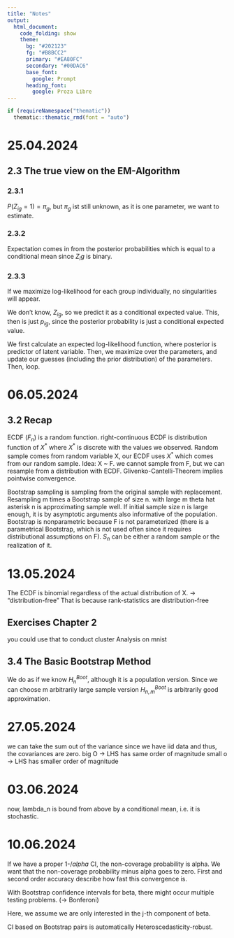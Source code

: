 ```yaml
---
title: "Notes"
output: 
  html_document:
    code_folding: show
    theme:
      bg: "#202123"
      fg: "#B8BCC2"
      primary: "#EA80FC"
      secondary: "#00DAC6"
      base_font:
        google: Prompt
      heading_font:
        google: Proza Libre
---
```


```r
if (requireNamespace("thematic")) 
  thematic::thematic_rmd(font = "auto")
```
# 25.04.2024
## 2.3 The true view on the EM-Algorithm
### 2.3.1
${P(Z_{ig} = 1) = \pi{_g}}$, but ${\pi_g}$ ist still unknown, as it is one parameter, we want to estimate.

### 2.3.2
Expectation comes in from the posterior probabilities which is equal to a conditional mean since $Z_ig$ is binary.

### 2.3.3
If we maximize log-likelihood for each group individually, no singularities will appear.

We don't know, $Z_{ig}$, so we predict it as a conditional expected value.
This, then is just $p_{ig}$, since the posterior probability is just a conditional expected value.

We first calculate an expected log-likelihood function, where posterior is predictor of latent variable.
Then, we maximize over the parameters, and update our guesses (including the prior distribution) of the parameters.
Then, loop.


# 06.05.2024
## 3.2 Recap
ECDF ($F_n$) is a random function.
right-continuous
ECDF is distribution function of $X^*$ where $X^*$ is discrete with the values we observed.
Random sample comes from random variable X, our ECDF uses $X^*$ which comes from our random sample.
Idea: X ~ F. we cannot sample from F, but we can resample from a distribution with ECDF.
Glivenko-Cantelli-Theorem implies pointwise convergence.

Bootstrap sampling is sampling from the original sample with replacement.
Resampling m times a Bootstrap sample of size n.
with large m theta hat asterisk n is approximating sample well. If initial sample size n is large enough, it is by asymptotic arguments also informative of the population.
Bootstrap is nonparametric because F is not parameterized (there is a parametrical Bootstrap, which is not used often since it requires distributional assumptions on F).
$S_n$ can be either a random sample or the realization of it.


# 13.05.2024
The ECDF is binomial regardless of the actual distribution of X. -> "distribution-free"
That is because rank-statistics are distribution-free

## Exercises Chapter 2

you could use that to conduct cluster Analysis on mnist

## 3.4 The Basic Bootstrap Method

We do as if we know $H_n^{Boot}$, although it is a population version. Since we can choose m arbitrarily large sample version $H_{n,m}^{Boot}$ is arbitrarily good approximation.

# 27.05.2024
we can take the sum out of the variance since we have iid data and thus, the covariances are zero.
big O -> LHS has same order of magnitude
small o -> LHS has smaller order of magnitude


# 03.06.2024
now, lambda_n is bound from above by a conditional mean, i.e. it is stochastic.

# 10.06.2024
If we have a proper 1-$/alpha$ CI, the non-coverage probability is alpha. We want that the non-coverage probability minus alpha goes to zero.
First and second order accuracy describe how fast this convergence is.

With Bootstrap confidence intervals for beta, there might occur multiple testing problems. (-> Bonferoni)

Here, we assume we are only interested in the j-th component of beta.

CI based on Bootstrap pairs is automatically Heteroscedasticity-robust.